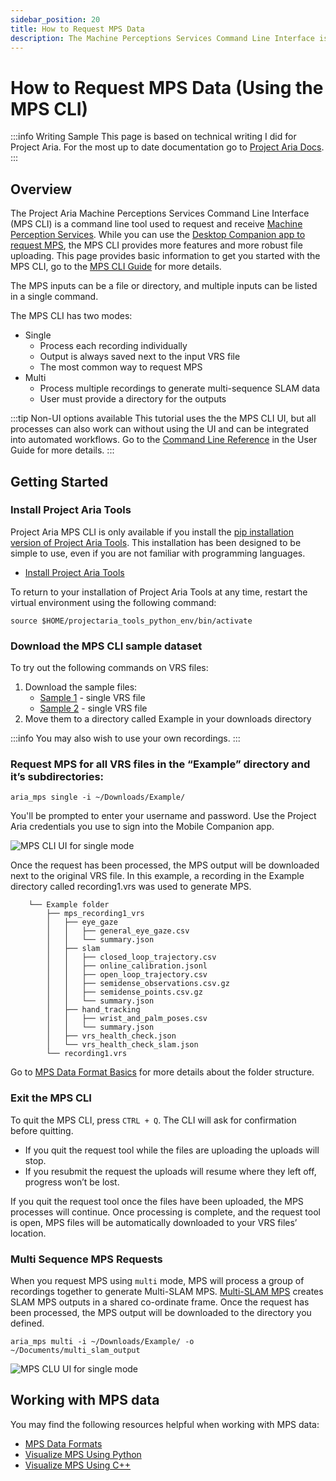 ```yaml
---
sidebar_position: 20
title: How to Request MPS Data
description: The Machine Perceptions Services Command Line Interface is a command line tool used to request and receive Machine Perception Services.
---
```


# How to Request MPS Data (Using the MPS CLI)

:::info Writing Sample
This page is based on technical writing I did for Project Aria. For the most up to date documentation go to [Project Aria Docs](https://facebookresearch.github.io/projectaria_tools/docs/intro).
:::

## Overview

The Project Aria Machine Perceptions Services Command Line Interface (MPS CLI) is a command line tool used to request and receive [Machine Perception Services](https://facebookresearch.github.io/projectaria_tools/docs/ARK/mps). While you can use the [Desktop Companion app to request MPS](https://facebookresearch.github.io/projectaria_tools/docs/ARK/mps/request_mps/desktop_mps), the MPS CLI provides more features and more robust file uploading. This page provides basic information to get you started with the MPS CLI, go to the [MPS CLI Guide](mps_cli_guide.mdx) for more details.

The MPS inputs can be a file or directory, and multiple inputs can be listed in a single command.

The MPS CLI has two modes:

* Single
    * Process each recording individually
    * Output is always saved next to the input VRS file
    * The most common way to request MPS
* Multi
    * Process multiple recordings to generate multi-sequence SLAM data
    * User must provide a directory for the outputs


:::tip Non-UI options available
This tutorial uses the the MPS CLI UI, but all processes can also work can without using the UI and can be integrated into automated workflows. Go to the [Command Line Reference](mps_cli_guide.mdx#command-line-reference) in the User Guide for more details.
:::


## Getting Started

### Install Project Aria Tools

Project Aria MPS CLI is only available if you install the [pip installation version of Project Aria Tools](https://facebookresearch.github.io/projectaria_tools/docs/data_utilities/installation/installation_python). This installation has been designed to be simple to use, even if you are not familiar with programming languages.

* [Install Project Aria Tools](https://facebookresearch.github.io/projectaria_tools/docs/data_utilities/installation/installation_python)

To return to your installation of Project Aria Tools at any time, restart the virtual environment using the following command:

```
source $HOME/projectaria_tools_python_env/bin/activate
```

### Download the MPS CLI sample dataset

To try out the following commands on VRS files:

1. Download the sample files:
    * [Sample 1](https://www.projectaria.com/async/sample/download/?bucket=mps&filename=sample_multi_slam_1.vrs) - single VRS file
    * [Sample 2](https://www.projectaria.com/async/sample/download/?bucket=mps&filename=sample_multi_slam_2.vrs) - single VRS file
2. Move them to a directory called Example in your downloads directory

:::info
You may also wish to use your own recordings.
:::

### Request MPS for all VRS files in the “Example” directory and it’s subdirectories:

```
aria_mps single -i ~/Downloads/Example/
```

You'll be prompted to enter your username and password. Use the Project Aria credentials you use to sign into the Mobile Companion app.

![MPS CLI UI for single mode](/img/aria_docs/mps_cli_ui_single.png)

Once the request has been processed, the MPS output will be downloaded next to the original VRS file. In this example, a recording in the Example directory called recording1.vrs was used to generate MPS.


```
    └── Example folder
        ├── mps_recording1_vrs
        │   ├── eye_gaze
        │   │   ├── general_eye_gaze.csv
        │   │   └── summary.json
        │   ├── slam
        │   │   ├── closed_loop_trajectory.csv
        │   │   ├── online_calibration.jsonl
        │   │   ├── open_loop_trajectory.csv
        │   │   ├── semidense_observations.csv.gz
        │   │   ├── semidense_points.csv.gz
        │   │   └── summary.json
        │   ├── hand_tracking
        │   │   ├── wrist_and_palm_poses.csv
        │   │   └── summary.json
        │   ├── vrs_health_check.json
        │   └── vrs_health_check_slam.json
        └── recording1.vrs
```

Go to [MPS Data Format Basics](https://facebookresearch.github.io/projectaria_tools/docs/data_formats/mps/mps_summary) for more details about the folder structure.

### Exit the MPS CLI

To quit the MPS CLI, press `CTRL + Q`. The CLI will ask for confirmation before quitting.

* If you quit the request tool while the files are uploading the uploads will stop.
* If you resubmit the request the uploads will resume where they left off, progress won’t be lost.

If you quit the request tool once the files have been uploaded, the MPS processes will continue. Once processing is complete, and the request tool is open, MPS files will be automatically downloaded to your VRS files’ location.


### Multi Sequence MPS Requests

When you request MPS using `multi` mode, MPS will process a group of recordings together to generate Multi-SLAM MPS. [Multi-SLAM MPS](https://facebookresearch.github.io/projectaria_tools/docs/data_formats/mps/slam/mps_multi_slam) creates SLAM MPS outputs in a shared co-ordinate frame. Once the request has been processed, the MPS output will be downloaded to the directory you defined.

```
aria_mps multi -i ~/Downloads/Example/ -o ~/Documents/multi_slam_output
```

![MPS CLU UI for single mode](/img/aria_docs/mps_cli_ui_multi.png)

## Working with MPS data

You may find the following resources helpful when working with MPS data:
* [MPS Data Formats](https://facebookresearch.github.io/projectaria_tools/docs/data_formats/mps/mps_summary)
* [Visualize MPS Using Python](https://facebookresearch.github.io/projectaria_tools/docs/data_utilities/visualization/visualization_python)
* [Visualize MPS Using C++](https://facebookresearch.github.io/projectaria_tools/docs/data_utilities/visualization/visualization_cpp)
